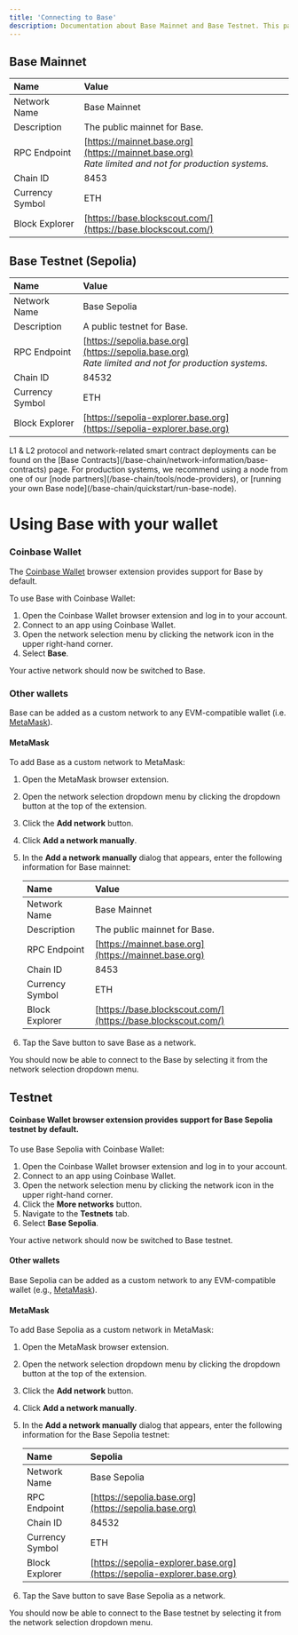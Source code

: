 ```yaml
---
title: 'Connecting to Base'
description: Documentation about Base Mainnet and Base Testnet. This page covers network information for the Base network, including network names, descriptions, RPC endpoints, chain IDs, currency symbols, and block explorers.
---
```


## Base Mainnet

| Name            | Value                                                                                                   |
| :-------------- | :------------------------------------------------------------------------------------------------------ |
| Network Name    | Base Mainnet                                                                                            |
| Description     | The public mainnet for Base.                                                                            |
| RPC Endpoint    | [https://mainnet.base.org](https://mainnet.base.org)<br/>_Rate limited and not for production systems._ |
| Chain ID        | 8453                                                                                                    |
| Currency Symbol | ETH                                                                                                     |
| Block Explorer  | [https://base.blockscout.com/](https://base.blockscout.com/)                                            |

## Base Testnet (Sepolia)

| Name            | Value                                                                                                   |
| :-------------- | :------------------------------------------------------------------------------------------------------ |
| Network Name    | Base Sepolia                                                                                            |
| Description     | A public testnet for Base.                                                                              |
| RPC Endpoint    | [https://sepolia.base.org](https://sepolia.base.org)<br/>_Rate limited and not for production systems._ |
| Chain ID        | 84532                                                                                                   |
| Currency Symbol | ETH                                                                                                     |
| Block Explorer  | [https://sepolia-explorer.base.org](https://sepolia-explorer.base.org)                                  |

<Note>
L1 & L2 protocol and network-related smart contract deployments can be found on the [Base Contracts](/base-chain/network-information/base-contracts) page.
</Note>


<Note>
For production systems, we recommend using a node from one of our [node partners](/base-chain/tools/node-providers), or [running your own Base node](/base-chain/quickstart/run-base-node).
</Note>

# Using Base with your wallet

### Coinbase Wallet

The [Coinbase Wallet](https://chrome.google.com/webstore/detail/coinbase-wallet-extension/hnfanknocfeofbddgcijnmhnfnkdnaad?hl=en) browser extension provides support for Base by default.

To use Base with Coinbase Wallet:

1. Open the Coinbase Wallet browser extension and log in to your account.
2. Connect to an app using Coinbase Wallet.
3. Open the network selection menu by clicking the network icon in the upper right-hand corner.
4. Select **Base**.

Your active network should now be switched to Base.


### Other wallets

Base can be added as a custom network to any EVM-compatible wallet (i.e. [MetaMask](https://chrome.google.com/webstore/detail/metamask/nkbihfbeogaeaoehlefnkodbefgpgknn)).

#### MetaMask

To add Base as a custom network to MetaMask:

1. Open the MetaMask browser extension.
2. Open the network selection dropdown menu by clicking the dropdown button at the top of the extension.
3. Click the **Add network** button.
4. Click **Add a network manually**.
5. In the **Add a network manually** dialog that appears, enter the following information for Base mainnet:

   | Name            | Value                                                        |
   | :-------------- | :----------------------------------------------------------- |
   | Network Name    | Base Mainnet                                                 |
   | Description     | The public mainnet for Base.                                 |
   | RPC Endpoint    | [https://mainnet.base.org](https://mainnet.base.org)         |
   | Chain ID        | 8453                                                         |
   | Currency Symbol | ETH                                                          |
   | Block Explorer  | [https://base.blockscout.com/](https://base.blockscout.com/) |

6. Tap the Save button to save Base as a network.

You should now be able to connect to the Base by selecting it from the network selection dropdown menu.



## Testnet

#### Coinbase Wallet browser extension provides support for Base Sepolia testnet by default.

To use Base Sepolia with Coinbase Wallet:

1. Open the Coinbase Wallet browser extension and log in to your account.
2. Connect to an app using Coinbase Wallet.
3. Open the network selection menu by clicking the network icon in the upper right-hand corner.
4. Click the **More networks** button.
5. Navigate to the **Testnets** tab.
6. Select **Base Sepolia**.

Your active network should now be switched to Base testnet.

#### Other wallets

Base Sepolia can be added as a custom network to any EVM-compatible wallet (e.g., [MetaMask](https://chrome.google.com/webstore/detail/metamask/nkbihfbeogaeaoehlefnkodbefgpgknn)).

#### MetaMask

To add Base Sepolia as a custom network in MetaMask:

1. Open the MetaMask browser extension.
2. Open the network selection dropdown menu by clicking the dropdown button at the top of the extension.
3. Click the **Add network** button.
4. Click **Add a network manually**.
5. In the **Add a network manually** dialog that appears, enter the following information for the Base Sepolia testnet:

   | Name            | Sepolia                                                                |
   | :-------------- | :--------------------------------------------------------------------- |
   | Network Name    | Base Sepolia                                                           |
   | RPC Endpoint    | [https://sepolia.base.org](https://sepolia.base.org)                   |
   | Chain ID        | 84532                                                                  |
   | Currency Symbol | ETH                                                                    |
   | Block Explorer  | [https://sepolia-explorer.base.org](https://sepolia-explorer.base.org) |

6. Tap the Save button to save Base Sepolia as a network.

You should now be able to connect to the Base testnet by selecting it from the network selection dropdown menu.